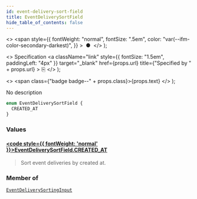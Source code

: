 ```yaml
---
id: event-delivery-sort-field
title: EventDeliverySortField
hide_table_of_contents: false
---
```


  <>
    <span
      style={{
        fontWeight: "normal",
        fontSize: ".5em",
        color: "var(--ifm-color-secondary-darkest)",
      }}
    >
      &nbsp;●&nbsp;
    </span>
  </>
);

  <>
    Specification
    <a
      className="link"
      style={{ fontSize: "1.5em", paddingLeft: "4px" }}
      target="\_blank"
      href={props.url}
      title={"Specified by " + props.url}
    >
      ⎘
    </a>
  </>
);

  <>
    <span class={"badge badge--" + props.class}>{props.text}</span>
  </>
);

No description

```graphql
enum EventDeliverySortField {
  CREATED_AT
}
```

### Values

#### [<code style={{ fontWeight: 'normal' }}>EventDeliverySortField.<b>CREATED_AT</b></code>](#)

> Sort event deliveries by created at.

### Member of

[`EventDeliverySortingInput`](../../../developer/api-reference/inputs/event-delivery-sorting-input) <Badge class="secondary" text="input"/>
